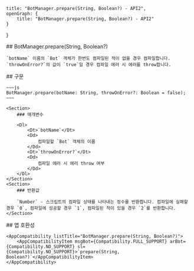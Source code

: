 
    title: "BotManager.prepare(String, Boolean?) - API2",
    openGraph: {
        title: "BotManager.prepare(String, Boolean?) - API2"
    }
}

<Section>
    ## BotManager.prepare(String, Boolean?)

    `botName` 이름의 `Bot` 객체가 한번도 컴파일된 적이 없을 경우 컴파일합니다. `throwOnError?`의 값이 `true`일 경우 컴파일 에러 시 에러를 throw합니다.
</Section>
<Section>
    ## 구문

    ~~~js
    BotManager.prepare(botName: String, throwOnError?: Boolean = false);
    ~~~

    <Section>
        ### 매개변수

        <Dl>
            <Dt>`botName`</Dt>
            <Dd>
                컴파일할 `Bot` 객체의 이름
            </Dd>
            <Dt>`throwOnError?`</Dt>
            <Dd>
                컴파일 에러 시 에러 throw 여부
            </Dd>
        </Dl>
    </Section>
    <Section>
        ### 반환값

        `Number` - 스크립트의 컴파일 상태를 나타내는 정수를 반환합니다. 컴파일에 실패할 경우 `0`, 컴파일에 성공할 경우 `1`, 컴파일된 적이 있을 경우 `2`를 반환합니다.
    </Section>
</Section>
<Section>
    ## 앱 호환성

    <AppCompatibility listTitle="BotManager.prepare(String, Boolean?)">
        <AppCompatibilityItem msgBot={Compatibility.FULL_SUPPORT} arBot={Compatibility.NO_SUPPORT} sl={Compatibility.NO_SUPPORT}>`prepare(String, Boolean?)`</AppCompatibilityItem>
    </AppCompatibility>
</Section>